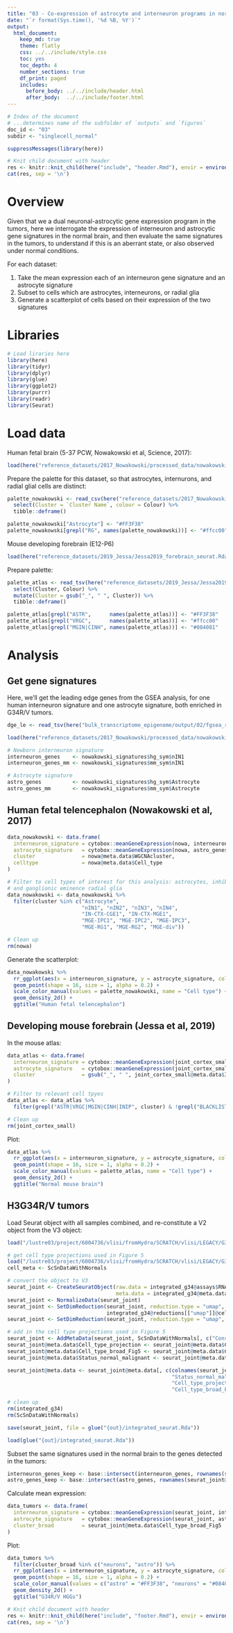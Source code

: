 ```yaml
---
title: "03 - Co-expression of astrocyte and interneuron programs in normal brain and tumor cells"
date: "`r format(Sys.time(), '%d %B, %Y')`"
output:
  html_document:
    keep_md: true
    theme: flatly
    css: ../../include/style.css
    toc: yes
    toc_depth: 4
    number_sections: true
    df_print: paged
    includes:
      before_body: ../../include/header.html
      after_body:  ../../include/footer.html
---
```


<!-- FRONT MATTER, insert configuration info -->

```r

# Index of the document
# ...determines name of the subfolder of `outputs` and `figures`
doc_id <- "03"
subdir <- "singlecell_normal"

suppressMessages(library(here))

# Knit child document with header
res <- knitr::knit_child(here("include", "header.Rmd"), envir = environment(), quiet = TRUE)
cat(res, sep = '\n')

```

<!-- END OF FRONT MATTER -->


# Overview

Given that we a dual neuronal-astrocytic gene expression program in the tumors,
here we interrogate the expression of interneuron and astrocytic
gene signatures in the normal brain, and then evaluate the same signatures
in the tumors, to understand if this is an
aberrant state, or also observed under normal conditions.

For each dataset:

1. Take the mean expression each of an interneuron gene signature and an astrocyte signature
2. Subset to cells which are astrocytes, interneurons, or radial glia
3. Generate a scatterplot of cells based on their expression of the two signatures

# Libraries

```r

# Load liraries here
library(here)
library(tidyr)
library(dplyr)
library(glue)
library(ggplot2)
library(purrr)
library(readr)
library(Seurat)

```


# Load data

Human fetal brain (5-37 PCW, Nowakowski et al, Science, 2017):

```r

load(here("reference_datasets/2017_Nowakowski/processed_data/nowakowski_seurat.Rda"))

```

Prepare the palette for this dataset, so that astrocytes, internurons, and
radial glial cells are distinct:

```r

palette_nowakowski <- read_csv(here("reference_datasets/2017_Nowakowski/processed_data/nowakowski2017_tableS4_cluster_labels_with_colours.csv")) %>%
  select(Cluster = `Cluster Name`, colour = Colour) %>%
  tibble::deframe()

palette_nowakowski["Astrocyte"] <- "#FF3F38"
palette_nowakowski[grepl("RG", names(palette_nowakowski))] <- "#ffcc00"

```

Mouse developing forebrain (E12-P6)

```r

load(here("reference_datasets/2019_Jessa/Jessa2019_forebrain_seurat.Rda"))

```

Prepare palette:

```r

palette_atlas <- read_tsv(here("reference_datasets/2019_Jessa/Jessa2019_Table_2a.tsv")) %>%
  select(Cluster, Colour) %>%
  mutate(Cluster = gsub("_", " ", Cluster)) %>%
  tibble::deframe()

palette_atlas[grepl("ASTR",      names(palette_atlas))] <- "#FF3F38"
palette_atlas[grepl("VRGC",      names(palette_atlas))] <- "#ffcc00"
palette_atlas[grepl("MGIN|CINH", names(palette_atlas))] <- "#084081"

```


# Analysis

## Get gene signatures

Here, we'll get the leading edge genes from the GSEA analysis, for one human
interneuron signature and one astrocyte signature, both enriched in G34R/V tumors.

```r

dge_le <- read_tsv(here("bulk_transcriptome_epigenome/output/02/fgsea_results_padj<0.01_IDH_top_le.tsv"))

```


```r

load(here("reference_datasets/2017_Nowakowski/processed_data/nowakowski_signatures.Rda"))

# Newborn interneuron signature
interneuron_genes    <- nowakowski_signatures$hg_sym$nIN1 
interneuron_genes_mm <- nowakowski_signatures$mm_sym$nIN1

# Astrocyte signature
astro_genes          <- nowakowski_signatures$hg_sym$Astrocyte
astro_genes_mm       <- nowakowski_signatures$mm_sym$Astrocyte

```


## Human fetal telencephalon (Nowakowski et al, 2017)

```r

data_nowakowski <- data.frame(
  interneuron_signature = cytobox::meanGeneExpression(nowa, interneuron_genes)$Mean_marker_expression,
  astrocyte_signature   = cytobox::meanGeneExpression(nowa, astro_genes)$Mean_marker_expression,
  cluster               = nowa@meta.data$WGCNAcluster,
  celltype              = nowa@meta.data$Cell_type
)

# Filter to cell types of interest for this analysis: astrocytes, inhibitory neurons
# and ganglionic eminence radial glia
data_nowakowski <- data_nowakowski %>% 
  filter(cluster %in% c("Astrocyte",
                        "nIN1", "nIN2", "nIN3", "nIN4",
                        "IN-CTX-CGE1", "IN-CTX-MGE1",
                        "MGE-IPC1", "MGE-IPC2", "MGE-IPC3",
                        "MGE-RG1", "MGE-RG2", "MGE-div"))

# Clean up
rm(nowa)

```

Generate the scatterplot:

```r

data_nowakowski %>% 
  rr_ggplot(aes(x = interneuron_signature, y = astrocyte_signature, colour = cluster), plot_num = 1) +
  geom_point(shape = 16, size = 1, alpha = 0.2) +
  scale_color_manual(values = palette_nowakowski, name = "Cell type") +
  geom_density_2d() +
  ggtitle("Human fetal telencephalon")

```



## Developing mouse forebrain (Jessa et al, 2019)

In the mouse atlas:

```r

data_atlas <- data.frame(
  interneuron_signature = cytobox::meanGeneExpression(joint_cortex_small, interneuron_genes_mm)$Mean_marker_expression,
  astrocyte_signature   = cytobox::meanGeneExpression(joint_cortex_small, astro_genes_mm)$Mean_marker_expression,
  cluster               = gsub("_", " ", joint_cortex_small@meta.data$ID_20190730_with_blacklist_and_refined)
)

# Filter to relevant cell tpyes
data_atlas <- data_atlas %>% 
  filter(grepl("ASTR|VRGC|MGIN|CINH|INIP", cluster) & !grepl("BLACKLIST", cluster))

# Clean up
rm(joint_cortex_small)

```

Plot:

```r

data_atlas %>% 
  rr_ggplot(aes(x = interneuron_signature, y = astrocyte_signature, colour = cluster), plot_num = 1) +
  geom_point(shape = 16, size = 1, alpha = 0.2) +
  scale_color_manual(values = palette_atlas, name = "Cell type") +
  geom_density_2d() +
  ggtitle("Normal mouse brain")

```

## H3G34R/V tumors

Load Seurat object with all samples combined, and re-constitute a V2 object from the V3 object:

```r

load("/lustre03/project/6004736/vlisi/fromHydra/SCRATCH/vlisi/LEGACY/G34/inHouseDataCombined/data/integrated_g34.seurat_v3.save_v2.Rda")

# get cell type projections used in Figure 5
load("/lustre03/project/6004736/vlisi/fromHydra/SCRATCH/vlisi/LEGACY/G34/allSamplesCombined/data/ScSnMetaDataWithNormals.RDat")
cell_meta <- ScSnDataWithNormals

# convert the object to V3
seurat_joint <- CreateSeuratObject(raw.data = integrated_g34@assays$RNA@counts,
                                   meta.data = integrated_g34@meta.data)
seurat_joint <- NormalizeData(seurat_joint)
seurat_joint <- SetDimReduction(seurat_joint, reduction.type = "umap", slot = "cell.embeddings",
                                integrated_g34@reductions[["umap"]]@cell.embeddings)
seurat_joint <- SetDimReduction(seurat_joint, reduction.type = "umap", slot = "key", "UMAP_")

# add in the cell type projections used in Figure 5
seurat_joint <- AddMetaData(seurat_joint, ScSnDataWithNormals[, c("ConsensusLineageRefinedConsensus"), drop = FALSE])
seurat_joint@meta.data$Cell_type_projection <- seurat_joint@meta.data$ConsensusHybrid2L3NP.smoothk10
seurat_joint@meta.data$Cell_type_broad_Fig5 <- seurat_joint@meta.data$ConsensusLineageRefinedConsensus
seurat_joint@meta.data$Status_normal_malignant <- seurat_joint@meta.data$CNVnormals

seurat_joint@meta.data <- seurat_joint@meta.data[, c(colnames(seurat_joint@meta.data)[1:22],
                                                     "Status_normal_malignant",
                                                     "Cell_type_projection",
                                                     "Cell_type_broad_Fig5")]

# clean up
rm(integrated_g34)
rm(ScSnDataWithNormals)

save(seurat_joint, file = glue("{out}/integrated_seurat.Rda"))

```

```r

load(glue("{out}/integrated_seurat.Rda"))

```

Subset the same signatures used in the normal brain to the genes detected in the tumors:

```r

interneuron_genes_keep <- base::intersect(interneuron_genes, rownames(seurat_joint@data))
astro_genes_keep <- base::intersect(astro_genes, rownames(seurat_joint@data))

```

Calculate mean expression:

```r

data_tumors <- data.frame(
  interneuron_signature = cytobox::meanGeneExpression(seurat_joint, interneuron_genes_keep)$Mean_marker_expression,
  astrocyte_signature   = cytobox::meanGeneExpression(seurat_joint, astro_genes_keep)$Mean_marker_expression,
  cluster_broad         = seurat_joint@meta.data$Cell_type_broad_Fig5
)

```


Plot:

```r

data_tumors %>% 
  filter(cluster_broad %in% c("neurons", "astro")) %>% 
  rr_ggplot(aes(x = interneuron_signature, y = astrocyte_signature, colour = cluster_broad), plot_num = 1) +
  geom_point(shape = 16, size = 1, alpha = 0.2) +
  scale_color_manual(values = c("astro" = "#FF3F38", "neurons" = "#084081"), name = "Cell type") +
  geom_density_2d() +
  ggtitle("G34R/V HGGs")

```



<!-- END MATTER, insert reproducibility info -->

```r

# Knit child document with header
res <- knitr::knit_child(here("include", "footer.Rmd"), envir = environment(), quiet = TRUE)
cat(res, sep = '\n')

```

<!-- END OF END MATTER -->

